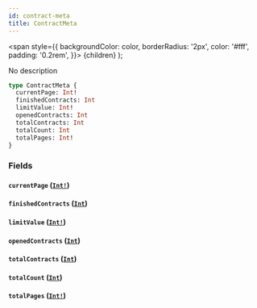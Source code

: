 ```yaml
---
id: contract-meta
title: ContractMeta
---
```


<span
style={{
      backgroundColor: color,
      borderRadius: '2px',
      color: '#fff',
      padding: '0.2rem',
    }}>
{children}
</span>
);

No description

```graphql
type ContractMeta {
  currentPage: Int!
  finishedContracts: Int
  limitValue: Int!
  openedContracts: Int
  totalContracts: Int
  totalCount: Int
  totalPages: Int!
}
```

### Fields

#### `currentPage` ([`Int!`](/api/scalars/int))

#### `finishedContracts` ([`Int`](/api/scalars/int))

#### `limitValue` ([`Int!`](/api/scalars/int))

#### `openedContracts` ([`Int`](/api/scalars/int))

#### `totalContracts` ([`Int`](/api/scalars/int))

#### `totalCount` ([`Int`](/api/scalars/int))

#### `totalPages` ([`Int!`](/api/scalars/int))
